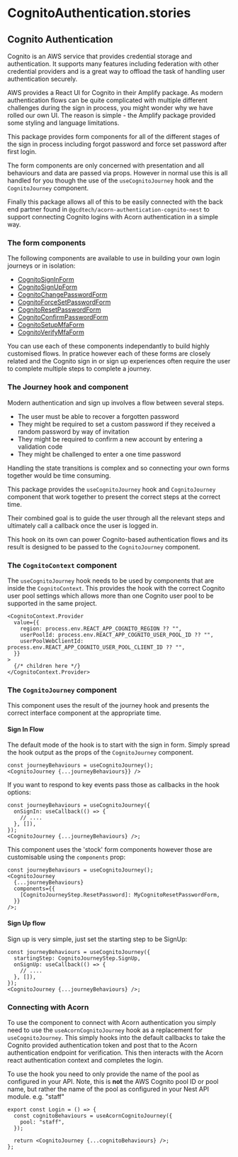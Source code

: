 # CognitoAuthentication.stories


## Cognito Authentication

Cognito is an AWS service that provides credential storage and authentication. It supports many features including federation with other credential providers and is a great way to offload the task of handling user authentication securely.

AWS provides a React UI for Cognito in their Amplify package. As modern authentication flows can be quite complicated with multiple different challenges during the sign in process, you might wonder why we have rolled our own UI. The reason is simple - the Amplify package provided some styling and language limitations.

This package provides form components for all of the different stages of the sign in process including forgot password and force set password after first login.

The form components are only concerned with presentation and all behaviours and data are passed via props. However in normal use this is all handled for you though the use of the `useCognitoJourney` hook and the `CognitoJourney` component.

Finally this package allows all of this to be easily connected with the back end partner found in `@gcdtech/acorn-authentication-cognito-nest` to support connecting Cognito logins with Acorn authentication in a simple way.

### The form components

The following components are available to use in building your own login journeys or in isolation:

* [CognitoSignInForm]()
* [CognitoSignUpForm]()
* [CognitoChangePasswordForm]()
* [CognitoForceSetPasswordForm]()
* [CognitoResetPasswordForm]()
* [CognitoConfirmPasswordForm]()
* [CognitoSetupMfaForm]()
* [CognitoVerifyMfaForm]()

You can use each of these components independantly to build highly customised flows. In pratice however each of these forms are closely related and the Cognito sign in or sign up experiences often require the user to complete multiple steps to complete a journey.

### The Journey hook and component

Modern authentication and sign up involves a flow between several steps.

* The user must be able to recover a forgotten password
* They might be required to set a custom password if they received a random password by way of invitation
* They might be required to confirm a new account by entering a validation code
* They might be challenged to enter a one time password

Handling the state transitions is complex and so connecting your own forms together would be time consuming.

This package provides the `useCognitoJourney` hook and `CognitoJourney` component that work together to present the correct steps at the correct time.

Their combined goal is to guide the user through all the relevant steps and ultimately call a callback once the user is logged in.

This hook on its own can power Cognito-based authentication flows and its result is designed to be passed to the `CognitoJourney` component.

### The `CognitoContext` component

The `useCognitoJourney` hook needs to be used by components that are inside the `CognitoContext`. This provides the hook with the correct Cognito user pool settings which allows more than one Cognito user pool to be supported in the same project.

```tsx
<CognitoContext.Provider
  value={{
    region: process.env.REACT_APP_COGNITO_REGION ?? "",
    userPoolId: process.env.REACT_APP_COGNITO_USER_POOL_ID ?? "",
    userPoolWebClientId: process.env.REACT_APP_COGNITO_USER_POOL_CLIENT_ID ?? "",
  }}
>
  {/* children here */}
</CognitoContext.Provider>
```

### The `CognitoJourney` component

This component uses the result of the journey hook and presents the correct interface component at the appropriate time.

#### Sign In Flow

The default mode of the hook is to start with the sign in form. Simply spread the hook output as the props of the `CognitoJourney` component.

```tsx
const journeyBehaviours = useCognitoJourney();
<CognitoJourney {...journeyBehaviours}} />
```

If you want to respond to key events pass those as callbacks in the hook options:

```tsx
const journeyBehaviours = useCognitoJourney({
  onSignIn: useCallback(() => {
    // ....
  }, []),
});
<CognitoJourney {...journeyBehaviours} />;
```

This component uses the 'stock' form components however those are customisable using the `components` prop:

```tsx
const journeyBehaviours = useCognitoJourney();
<CognitoJourney
  {...journeyBehaviours}
  components={{
    [CognitoJourneyStep.ResetPassword]: MyCognitoResetPasswordForm,
  }}
/>;
```

#### Sign Up flow

Sign up is very simple, just set the starting step to be SignUp:

```tsx
const journeyBehaviours = useCognitoJourney({
  startingStep: CognitoJourneyStep.SignUp,
  onSignUp: useCallback(() => {
    // ....
  }, []),
});
<CognitoJourney {...journeyBehaviours} />;
```

### Connecting with Acorn

To use the component to connect with Acorn authentication you simply need to use the `useAcornCognitoJourney` hook as a replacement for `useCognitoJourney`. This simply hooks into the default callbacks to take the Cognito provided authentication token and post that to the Acorn authentication endpoint for verification. This then interacts with the Acorn react authentication context and completes the login.

To use the hook you need to only provide the name of the pool as configured in your API. Note, this is **not** the AWS Cognito pool ID or pool name, but rather the name of the pool as configured in your Nest API module. e.g. "staff"

```tsx
export const Login = () => {
  const cognitoBehaviours = useAcornCognitoJourney({
    pool: "staff",
  });

  return <CognitoJourney {...cognitoBehaviours} />;
};
```
